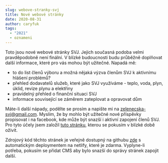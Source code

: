 ```yaml
---
slug: webove-stranky-svj
title: Nové webové stránky
date: 2020-08-31
author: caryfuk
tags:
  - "2021"
  - oznameni
---
```


Toto jsou nové webové stránky SVJ. Jejich současná podoba velmi pravděpodobně není finální. V blízké budoucnosti budu průběžně doplňovat další informace, které pro vás mohou být užitečné. Napadá mě:

- to do list členů výboru a možná nějaká výzva členům SVJ k aktivnímu hlášení problémů?
- přehled dodavatelů služeb, které jako SVJ využíváme - teplo, voda, plyn, úklid, revize plynu a elektřiny
- pravidelný přehled o finanční situaci SVJ
- informace související se záměrem zateplovat a opravovat dům

Máte-li další nápady, podělte se prosím a napište mi na [zelenecska-svj@gmail.com](mailto:zelenecska-svj@gmail.com). Myslím, že by mohlo být užitečné nové příspěvky propisovat i na facebook, kde může být snazší i aktivní zapojení členů SVJ. Pro tyto účely jsem založil [tuto stránku](https://www.facebook.com/zelenecska/), kterou se pokusím v blízké době oživit.

Zdrojový kód těchto stránek je veřejně dostupný na githubu [zde](https://github.com/caryfuk/svj-zelenecska) s automatickým deploymentem na netlify, které je zdarma. Vyplyne-li potřeba, pokusím se přidat CMS aby bylo snazší do správy stránek zapojit další.
